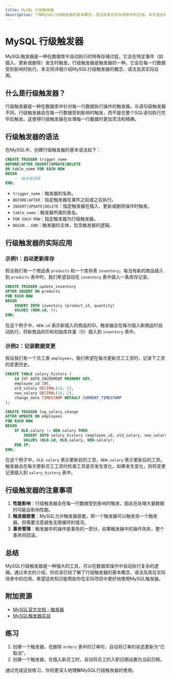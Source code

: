 ```yaml
---
title: MySQL 行级触发器
description: 了解MySQL行级触发器的基本概念、语法及其在实际场景中的应用。本文适合初学者，包含代码示例和实际案例。
---
```


# MySQL 行级触发器

MySQL触发器是一种在数据库中自动执行的特殊存储过程，它会在特定事件（如插入、更新或删除）发生时触发。行级触发器是触发器的一种，它会在每一行数据受到影响时执行。本文将详细介绍MySQL行级触发器的概念、语法及其实际应用。

## 什么是行级触发器？

行级触发器是一种在数据库中针对每一行数据执行操作的触发器。与语句级触发器不同，行级触发器会在每一行数据受到影响时触发，而不是在整个SQL语句执行完毕后触发。这使得行级触发器在处理每一行数据时更加灵活和精确。

## 行级触发器的语法

在MySQL中，创建行级触发器的基本语法如下：

```sql
CREATE TRIGGER trigger_name
BEFORE|AFTER INSERT|UPDATE|DELETE
ON table_name FOR EACH ROW
BEGIN
    -- 触发器逻辑
END;
```

- `trigger_name`：触发器的名称。
- `BEFORE|AFTER`：指定触发器在事件之前或之后执行。
- `INSERT|UPDATE|DELETE`：指定触发器在插入、更新或删除操作时触发。
- `table_name`：触发器所属的表名。
- `FOR EACH ROW`：指定触发器为行级触发器。
- `BEGIN...END`：触发器的主体，包含触发器的逻辑。

## 行级触发器的实际应用

### 示例1：自动更新库存

假设我们有一个商品表 `products` 和一个库存表 `inventory`。每当有新的商品插入到 `products` 表中时，我们希望自动在 `inventory` 表中插入一条库存记录。

```sql
CREATE TRIGGER update_inventory
AFTER INSERT ON products
FOR EACH ROW
BEGIN
    INSERT INTO inventory (product_id, quantity)
    VALUES (NEW.id, 0);
END;
```

在这个例子中，`NEW.id` 表示新插入的商品的ID。触发器会在每次插入新商品时自动执行，将新商品的ID和初始库存量（0）插入到 `inventory` 表中。

### 示例2：记录数据变更

假设我们有一个员工表 `employees`，我们希望在每次更新员工工资时，记录下工资的变更历史。

```sql
CREATE TABLE salary_history (
    id INT AUTO_INCREMENT PRIMARY KEY,
    employee_id INT,
    old_salary DECIMAL(10, 2),
    new_salary DECIMAL(10, 2),
    change_date TIMESTAMP DEFAULT CURRENT_TIMESTAMP
);

CREATE TRIGGER log_salary_change
AFTER UPDATE ON employees
FOR EACH ROW
BEGIN
    IF OLD.salary != NEW.salary THEN
        INSERT INTO salary_history (employee_id, old_salary, new_salary)
        VALUES (OLD.id, OLD.salary, NEW.salary);
    END IF;
END;
```

在这个例子中，`OLD.salary` 表示更新前的工资，`NEW.salary` 表示更新后的工资。触发器会在每次更新员工工资时检查工资是否发生变化，如果发生变化，则将变更记录插入到 `salary_history` 表中。

## 行级触发器的注意事项

1. **性能影响**：行级触发器会在每一行数据受到影响时触发，因此在处理大量数据时可能会影响性能。
2. **触发器嵌套**：MySQL允许触发器嵌套，即一个触发器可以触发另一个触发器。但需要注意避免无限循环的情况。
3. **事务管理**：触发器中的操作是事务的一部分，如果触发器中的操作失败，整个事务将回滚。

## 总结

MySQL行级触发器是一种强大的工具，可以在数据库操作中自动执行复杂的逻辑。通过本文的介绍，你应该已经了解了行级触发器的基本概念、语法及其在实际场景中的应用。希望这些知识能帮助你在实际项目中更好地使用MySQL触发器。

## 附加资源

- [MySQL官方文档 - 触发器](https://dev.mysql.com/doc/refman/8.0/en/triggers.html)
- [MySQL触发器实战](https://www.mysqltutorial.org/mysql-triggers/)

## 练习

1. 创建一个触发器，在删除 `orders` 表中的订单时，自动将订单的状态更新为“已取消”。
2. 创建一个触发器，在插入新员工时，自动将员工的入职日期设置为当前日期。

通过完成这些练习，你将更深入地理解MySQL行级触发器的使用。